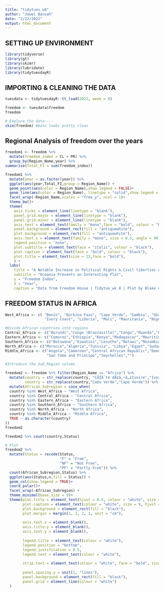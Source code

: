 ```yaml
---
title: "tidytues_w8"
author: "Jewel Bansah"
date: "2/22/2022"
output: html_document
---
```


## SETTING UP ENVIRONMENT
```r
library(tidyverse)
library(gt)
library(skimr)
library(lubridate)
library(tidytuesdayR)
```

## IMPORTING & CLEANING THE DATA
```r
tuesdata <- tidytuesdayR::tt_load(2022, week = 8)

freedom <- tuesdata$freedom
freedom

# Explore the data----
skim(freedom) #Data looks pretty clean
```
## Regional Analysis of freedom over the years
```r
freedom1 <- freedom %>%
  mutate(freedom_index = CL + PR) %>% 
  group_by(Region_Name,year) %>% 
summarise(Total_FI = sum(freedom_index))

freedom1 %>%
  mutate(year = as.factor(year)) %>% 
  ggplot(aes(year,Total_FI,group = Region_Name)) +
  geom_point(aes(color = Region_Name),show.legend = FALSE)+
  geom_line(aes(color = Region_Name), linetype = "solid",show.legend = FALSE) + 
  facet_wrap(~Region_Name,scales = "free_y", ncol = 1)+
  theme_bw()+
  theme(
    axis.ticks = element_line(linetype = "blank"),
    panel.grid.major = element_line(linetype = "blank"),
    panel.grid.minor = element_line(linetype = "blank"),
    axis.text = element_text(family = "mono",face = "bold", colour = "black"),
    panel.background = element_rect(fill = "antiquewhite"),
    plot.background = element_rect(fill = "antiquewhite"),
    axis.text.x = element_text(family = "mono", size = 8.5, angle = 90),
    legend.position = "none",
    plot.subtitle = element_text(face = "italic", colour = "black"), 
    plot.caption = element_text(face = "bold", colour = "black"), 
    plot.title = element_text(size = 13,face = "bold"),
    ) +
  labs(
    title = "A Notable Increase in Political Rights & Civil liberties Across the Globe", 
    subtitle = "Oceania Presents an Interesting Plot",
    y = "Freedom Index",
    X = "Year",
    caption = "Data from Freedom House | Tidytue_wk 8 | Plot by Blake Analytics")


```

## FREEDOM STATUS IN AFRICA
```r

West_Africa <- c( "Benin", "Burkina Faso", "Cape Verde", "Gambia", "Ghana", "Guinea", "Guinea-Bissau",
                  "Ivory Coast", "Liberia", "Mali", "Mauritania", "Niger", "Nigeria", "Senegal", "Sierra Leone", "Togo")

#Divide African countries into regions
Central_Africa <- c("Burundi","Congo (Brazzaville)","Congo","Rwanda","Chad")
Eastern_Africa <- c("Comoros","Ethiopia","Kenya","Madagascar","Mauritius","United Republic of Tanzania","Uganda","Djibouti","Eritrea","Somalia","Angola","South Sudan")
Southern_Africa <- c("Botswana","Eswatini","Lesotho","Malawi","Mozambique","Namibia","South Africa","Zambia","Zimbabwe")
North_Africa <- c("Morocco","Algeria","Tunisia", "Libya","Egypt","Sudan")
Middle_Africa <- c("Angola","Cameroon","Central African Republic","Democratic Republic of the Congo","Equatorial Guinea","Gabon",
                   "Sao Tome and Principe","Seychelles","")

#Introduce the Sub_Region column

freedom2 <- freedom %>% filter(Region_Name == "Africa") %>%
  mutate(country = str_replace(country, "CÃƒÂ´te dÃ¢â‚¬â„¢Ivoire","Ivory Coast"),
         country = str_replace(country,"Cabo Verde","Cape Verde")) %>% 
  mutate(African_Subregion = case_when(
  country %in% West_Africa ~ "West Africa",
  country %in% Central_Africa ~ "Central Africa",
  country %in% Eastern_Africa ~ "Eastern Africa",
  country %in% Southern_Africa ~ "Southern Africa",
  country %in% North_Africa ~ "North Africa",
  country %in% Middle_Africa ~ "Middle Africa",
  TRUE ~ as.character(country)
)) 
freedom2

freedom2 %>% count(country,Status)

# Plot
freedom2 %>%
  mutate(Status = recode(Status,
                         "F" = "Free",
                         "NF" = "Not Free",
                         "PF" = "Partly Free")) %>% 
  count(African_Subregion,Status) %>% 
  ggplot(aes(Status,n,fill = Status)) +
  geom_col(show.legend = TRUE)+
  coord_polar()+
  facet_wrap(~African_Subregion) +
  theme_minimal(base_size = 9)+
  theme(plot.title = element_text(hjust = 0.5, colour = "white", size = 20, margin = margin(b = 20)),
        plot.caption = element_text(colour = "white", size = 9, hjust = .5, vjust = -30),
        plot.background = element_rect(fill = "black"),
        plot.margin = margin(1, 1, 2, 1, unit = "cm"),
        
        axis.text.x = element_blank(),
        axis.title.y = element_blank(),
        axis.text.y = element_blank(),
        
        legend.title = element_text(colour = "white"),
        legend.position = "bottom",
        legend.justification = 0.5,
        legend.text = element_text(colour = "white"),
        
        strip.text = element_text(colour = "white", face = "bold", size = 14),
        
        panel.spacing.y = unit(1, "lines"),
        panel.background = element_rect(fill = "black"),
        panel.grid = element_line(colour = "white")
  ) 
  
  
```

